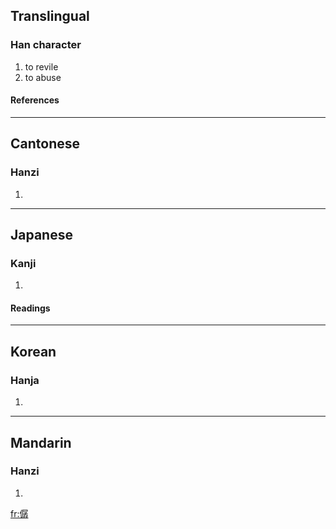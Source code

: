 ==Translingual==
===Han character===
{{Han char|rad=人|as=12|sn=14|four=2724<sub>7</sub>|canj=人尸弓木 (OSND)}}
# to revile
# to abuse
====References====
{{Han ref|kx=0116.280|dkj=01103|dj=0248.060|hdz=10222.110|uh=50DD|ud=20701|bh=E0F7|bd=57591}}
----
==Cantonese==
===Hanzi===
{{yue-hanzi|jyut=|y=chaan4, saan4}}
# {{defn|Cantonese}}
----
==Japanese==
===Kanji===
{{ja-kanji|grade=|rs=人12}}
# {{defn|Japanese}}
====Readings====
{{ja-readings|on=[[さん]] (san), [[ぜん]] (zen)|kun=[[そなえる]] (sonaeru), [[ののしる]] (nonoshiru), [[あらわす]] (arawasu)}}
----
==Korean==
===Hanja===
{{ko-hanja|hangeul=잔|rv=jan|mr=chan}}
# {{defn|Korean}}
----
==Mandarin==
===Hanzi===
{{cmn-hanzi|pin=[[chán]] (chan2)|wg=ch'an<sup>2</sup>}}
# {{defn|Mandarin}}

[[fr:僝]]